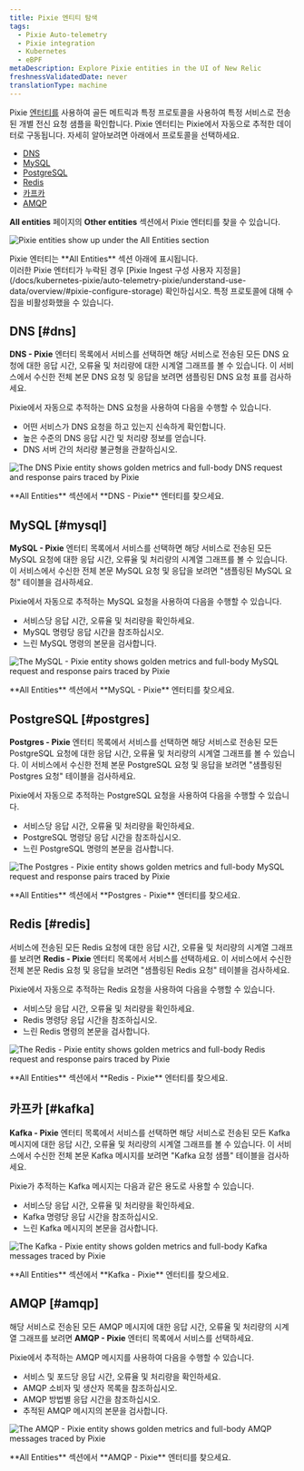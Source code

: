 ```yaml
---
title: Pixie 엔티티 탐색
tags:
  - Pixie Auto-telemetry
  - Pixie integration
  - Kubernetes
  - eBPF
metaDescription: Explore Pixie entities in the UI of New Relic
freshnessValidatedDate: never
translationType: machine
---
```









Pixie [엔터티를](/docs/new-relic-solutions/new-relic-one/core-concepts/what-entity-new-relic/) 사용하여 골든 메트릭과 특정 프로토콜을 사용하여 특정 서비스로 전송된 개별 전신 요청 샘플을 확인합니다. Pixie 엔터티는 Pixie에서 자동으로 추적한 데이터로 구동됩니다. 자세히 알아보려면 아래에서 프로토콜을 선택하세요.

* [DNS](#dns)
* [MySQL](#mysql)
* [PostgreSQL](#postgres)
* [Redis](#redis)
* [카프카](#kafka)
* [AMQP](#amqp)

<DoNotTranslate>**All entities**</DoNotTranslate> 페이지의 <DoNotTranslate>**Other entities**</DoNotTranslate> 섹션에서 Pixie 엔터티를 찾을 수 있습니다.

<img
  title="Pixie entities show up under the All Entities section"
  alt="Pixie entities show up under the All Entities section"
  src={pixieEntities}
/>

<figcaption>
  Pixie 엔터티는 <DoNotTranslate>**All Entities**</DoNotTranslate> 섹션 아래에 표시됩니다.
</figcaption>

<Callout variant="important">
  이러한 Pixie 엔터티가 누락된 경우 [Pixie Ingest 구성 사용자 지정을](/docs/kubernetes-pixie/auto-telemetry-pixie/understand-use-data/overview/#pixie-configure-storage) 확인하십시오. 특정 프로토콜에 대해 수집을 비활성화했을 수 있습니다.
</Callout>

## DNS [#dns]

<DoNotTranslate>**DNS - Pixie**</DoNotTranslate> 엔터티 목록에서 서비스를 선택하면 해당 서비스로 전송된 모든 DNS 요청에 대한 응답 시간, 오류율 및 처리량에 대한 시계열 그래프를 볼 수 있습니다. 이 서비스에서 수신한 전체 본문 DNS 요청 및 응답을 보려면 샘플링된 DNS 요청 표를 검사하세요.

Pixie에서 자동으로 추적하는 DNS 요청을 사용하여 다음을 수행할 수 있습니다.

* 어떤 서비스가 DNS 요청을 하고 있는지 신속하게 확인합니다.
* 높은 수준의 DNS 응답 시간 및 처리량 정보를 얻습니다.
* DNS 서버 간의 처리량 불균형을 관찰하십시오.

<img
  title="The <DoNotTranslate>**DNS - Pixie**</DoNotTranslate> entity shows golden metrics and full-body DNS request and response pairs traced by Pixie"
  alt="The DNS Pixie entity shows golden metrics and full-body DNS request and response pairs traced by Pixie"
  src={pixieDnsEntity}
/>

<figcaption>
  <DoNotTranslate>**All Entities**</DoNotTranslate> 섹션에서 <DoNotTranslate>**DNS - Pixie**</DoNotTranslate> 엔터티를 찾으세요.
</figcaption>

## MySQL [#mysql]

<DoNotTranslate>**MySQL - Pixie**</DoNotTranslate> 엔터티 목록에서 서비스를 선택하면 해당 서비스로 전송된 모든 MySQL 요청에 대한 응답 시간, 오류율 및 처리량의 시계열 그래프를 볼 수 있습니다. 이 서비스에서 수신한 전체 본문 MySQL 요청 및 응답을 보려면 "샘플링된 MySQL 요청" 테이블을 검사하세요.

Pixie에서 자동으로 추적하는 MySQL 요청을 사용하여 다음을 수행할 수 있습니다.

* 서비스당 응답 시간, 오류율 및 처리량을 확인하세요.
* MySQL 명령당 응답 시간을 참조하십시오.
* 느린 MySQL 명령의 본문을 검사합니다.

<img
  title="The <DoNotTranslate>**MySQL - Pixie**</DoNotTranslate> entity shows golden metrics and full-body MySQL request and response pairs traced by Pixie"
  alt="The MySQL - Pixie entity shows golden metrics and full-body MySQL request and response pairs traced by Pixie"
  src={pixieMysqlEntity}
/>

<figcaption>
  <DoNotTranslate>**All Entities**</DoNotTranslate> 섹션에서 <DoNotTranslate>**MySQL - Pixie**</DoNotTranslate> 엔터티를 찾으세요.
</figcaption>

## PostgreSQL [#postgres]

<DoNotTranslate>**Postgres - Pixie**</DoNotTranslate> 엔터티 목록에서 서비스를 선택하면 해당 서비스로 전송된 모든 PostgreSQL 요청에 대한 응답 시간, 오류율 및 처리량의 시계열 그래프를 볼 수 있습니다. 이 서비스에서 수신한 전체 본문 PostgreSQL 요청 및 응답을 보려면 "샘플링된 Postgres 요청" 테이블을 검사하세요.

Pixie에서 자동으로 추적하는 PostgreSQL 요청을 사용하여 다음을 수행할 수 있습니다.

* 서비스당 응답 시간, 오류율 및 처리량을 확인하세요.
* PostgreSQL 명령당 응답 시간을 참조하십시오.
* 느린 PostgreSQL 명령의 본문을 검사합니다.

<img
  title="The <DoNotTranslate>**Postgres - Pixie**</DoNotTranslate> entity shows golden metrics and full-body MySQL request and response pairs traced by Pixie"
  alt="The Postgres - Pixie entity shows golden metrics and full-body MySQL request and response pairs traced by Pixie"
  src={pixiePostgresEntity}
/>

<figcaption>
  <DoNotTranslate>**All Entities**</DoNotTranslate> 섹션에서 <DoNotTranslate>**Postgres - Pixie**</DoNotTranslate> 엔터티를 찾으세요.
</figcaption>

## Redis [#redis]

서비스에 전송된 모든 Redis 요청에 대한 응답 시간, 오류율 및 처리량의 시계열 그래프를 보려면 <DoNotTranslate>**Redis - Pixie**</DoNotTranslate> 엔터티 목록에서 서비스를 선택하세요. 이 서비스에서 수신한 전체 본문 Redis 요청 및 응답을 보려면 "샘플링된 Redis 요청" 테이블을 검사하세요.

Pixie에서 자동으로 추적하는 Redis 요청을 사용하여 다음을 수행할 수 있습니다.

* 서비스당 응답 시간, 오류율 및 처리량을 확인하세요.
* Redis 명령당 응답 시간을 참조하십시오.
* 느린 Redis 명령의 본문을 검사합니다.

<img
  title="The <DoNotTranslate>**Redis - Pixie**</DoNotTranslate> entity shows golden metrics and full-body Redis request and response pairs traced by Pixie"
  alt="The Redis - Pixie entity shows golden metrics and full-body Redis request and response pairs traced by Pixie"
  src={pixieRedisEntity}
/>

<figcaption>
  <DoNotTranslate>**All Entities**</DoNotTranslate> 섹션에서 <DoNotTranslate>**Redis - Pixie**</DoNotTranslate> 엔터티를 찾으세요.
</figcaption>

## 카프카 [#kafka]

<DoNotTranslate>**Kafka - Pixie**</DoNotTranslate> 엔터티 목록에서 서비스를 선택하면 해당 서비스로 전송된 모든 Kafka 메시지에 대한 응답 시간, 오류율 및 처리량의 시계열 그래프를 볼 수 있습니다. 이 서비스에서 수신한 전체 본문 Kafka 메시지를 보려면 "Kafka 요청 샘플" 테이블을 검사하세요.

Pixie가 추적하는 Kafka 메시지는 다음과 같은 용도로 사용할 수 있습니다.

* 서비스당 응답 시간, 오류율 및 처리량을 확인하세요.
* Kafka 명령당 응답 시간을 참조하십시오.
* 느린 Kafka 메시지의 본문을 검사합니다.

<img
  title="The <DoNotTranslate>**Kafka - Pixie**</DoNotTranslate> entity shows golden metrics and full-body Kafka messages traced by Pixie"
  alt="The Kafka - Pixie entity shows golden metrics and full-body Kafka messages traced by Pixie"
  src={pixieKafkaEntity}
/>

<figcaption>
  <DoNotTranslate>**All Entities**</DoNotTranslate> 섹션에서 <DoNotTranslate>**Kafka - Pixie**</DoNotTranslate> 엔터티를 찾으세요.
</figcaption>

## AMQP [#amqp]

해당 서비스로 전송된 모든 AMQP 메시지에 대한 응답 시간, 오류율 및 처리량의 시계열 그래프를 보려면 <DoNotTranslate>**AMQP - Pixie**</DoNotTranslate> 엔터티 목록에서 서비스를 선택하세요.

Pixie에서 추적하는 AMQP 메시지를 사용하여 다음을 수행할 수 있습니다.

* 서비스 및 포드당 응답 시간, 오류율 및 처리량을 확인하세요.
* AMQP 소비자 및 생산자 목록을 참조하십시오.
* AMQP 방법별 응답 시간을 참조하십시오.
* 추적된 AMQP 메시지의 본문을 검사합니다.

<img
  title="The <DoNotTranslate>**AMQP - Pixie**</DoNotTranslate> entity shows golden metrics and full-body AMQP messages traced by Pixie"
  alt="The AMQP - Pixie entity shows golden metrics and full-body AMQP messages traced by Pixie"
  src={pixieAmqpEntity}
/>

<figcaption>
  <DoNotTranslate>**All Entities**</DoNotTranslate> 섹션에서 <DoNotTranslate>**AMQP - Pixie**</DoNotTranslate> 엔터티를 찾으세요.
</figcaption>